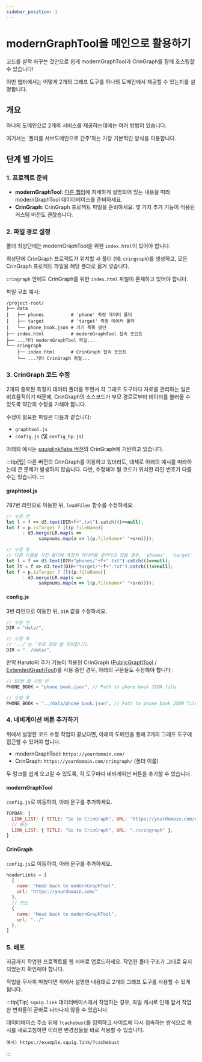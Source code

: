 ```yaml
---
sidebar_position: 1
---
```


# modernGraphTool을 메인으로 활용하기

코드를 살짝 바꾸는 것만으로 쉽게 modernGraphTool과 CrinGraph를 함께 호스팅할 수 있습니다!

이번 챕터에서는 어떻게 2개의 그래프 도구를 하나의 도메인에서 제공할 수 있는지를 설명합니다.

## 개요

하나의 도메인으로 2개의 서비스를 제공하는데에는 여러 방법이 있습니다.

여기서는 '폴더를 서브도메인으로 간주'하는 가장 기본적인 방식을 이용합니다.

## 단계 별 가이드

### 1. 프로젝트 준비

- **modernGraphTool**: [다른 챕터](../../category/guide-for-admins)에 자세하게 설명되어 있는 내용을 따라 modernGraphTool 데이터베이스를 준비하세요.
- **CrinGraph**: CrinGraph 프로젝트 파일을 준비하세요. 몇 가지 추가 기능이 적용된 커스텀 버전도 괜찮습니다.

### 2. 파일 경로 설정

폴더 최상단에는 modernGraphTool을 위한 `index.html`이 있어야 합니다.

최상단에 CrinGraph 프로젝트가 위치할 새 폴더 (예: `cringraph`)를 생성하고, 모든 CrinGraph 프로젝트 파일을 해당 폴더로 옮겨 넣습니다.

`cringraph` 안에도 CrinGraph를 위한 `index.html` 파일이 존재하고 있어야 합니다.

파일 구조 예시:

```plaintext
/project-root/
├── data
|   ├── phones          # 'phone' 측정 데이터 폴더
|   ├── target          # 'target' 측정 데이터 폴더
|   └── phone_book.json # 기기 목록 명단
├── index.html          # modernGraphTool 접속 포인트
├── ...기타 modernGraphTool 파일...
└── cringraph
    ├── index.html      # CrinGraph 접속 포인트
    └── ...기타 CrinGraph 파일...
```

### 3. CrinGraph 코드 수정

2개의 중복된 측정치 데이터 폴더를 두면서 각 그래프 도구마다 자료를 관리하는 일은 비효율적이기 때문에, CrinGraph의 소스코드가 부모 경로로부터 데이터를 불러올 수 있도록 약간의 수정을 가해야 합니다.

수정이 필요한 파일은 다음과 같습니다:

- `graphtool.js`
- `config.js` (및 `config_hp.js`)

아래의 예시는 [squiglink/labs 버전](https://github.com/squiglink/lab)의 CrinGraph에 기반하고 있습니다.

:::tip[팁]
다른 버전의 CrinGraph를 이용하고 있더라도, 대체로 아래의 예시를 따라하는데 큰 문제가 발생하지 않습니다. 다만, 수정해야 될 코드가 위치한 라인 번호가 다를 수는 있습니다. 
:::

#### graphtool.js

787번 라인으로 이동한 뒤, `loadFiles` 함수를 수정하세요.

```js
// 수정 전
let l = f => d3.text(DIR+f+".txt").catch(()=>null);
let f = p.isTarget ? [l(p.fileName)]
      : d3.merge(LR.map(s =>
            sampnums.map(n => l(p.fileName+" "+s+n))));

// 수정 후
// 다른 이름을 가진 폴더에 측정치 데이터를 관리하고 있을 경우, 'phones', 'target' 대신 진짜 이름을 적용해야 합니다.
let l = f => d3.text(DIR+"phones/"+f+".txt").catch(()=>null);
let lt = f => d3.text(DIR+"target/"+f+".txt").catch(()=>null);
let f = p.isTarget ? [lt(p.fileName)]
      : d3.merge(LR.map(s =>
            sampnums.map(n => l(p.fileName+" "+s+n))));
```

#### config.js

3번 라인으로 이동한 뒤, `DIR` 값을 수정하세요.

```js
// 수정 전
DIR = "data/",

// 수정 후
// '../'는 '부모 경로'를 의미합니다.
DIR = "../data/", 
```

만약 Haruto의 추가 기능이 적용된 CrinGraph ([PublicGraphTool](https://github.com/HarutoHiroki/PublicGraphTool) / [ExtendedGraphTool](https://github.com/potatosalad775/ExtendedGraphTool))를 사용 중인 경우, 
아래의 구문들도 수정해야 합니다 : 

```js
// 55번 줄 수정 전
PHONE_BOOK = "phone_book.json", // Path to phone book JSON file

// 수정 후
PHONE_BOOK = "../data/phone_book.json", // Path to phone book JSON file
```

### 4. 네비게이션 버튼 추가하기

위에서 설명한 코드 수정 작업이 끝났다면, 아래의 도메인을 통해 2개의 그래프 도구에 접근할 수 있어야 합니다.

- modernGraphTool: `https://yourdomain.com/`
- CrinGraph: `https://yourdomain.com/cringraph/` (폴더 이름)

두 링크를 쉽게 오고갈 수 있도록, 각 도구마다 네비게이션 버튼을 추가할 수 있습니다.

#### modernGraphTool

`config.js`로 이동하여, 아래 문구를 추가하세요.
```js
TOPBAR: {
  LINK_LIST: { TITLE: "Go to CrinGraph", URL: "https://yourdomain.com/cringraph" },
  // 또는
  LINK_LIST: { TITLE: "Go to CrinGraph", URL: "./cringraph" },
}
```

#### CrinGraph

`config.js`로 이동하여, 아래 문구를 추가하세요.
```js
headerLinks = [
  {
    name: "Head back to modernGraphTool",
    url: "https://yourdomain.com/"
  },
  // 또는
  {
    name: "Head back to modernGraphTool",
    url: "../"
  },
]
```

### 5. 배포

지금까지 작업한 프로젝트를 웹 서버로 업로드하세요. 작업한 폴더 구조가 그대로 유지되었는지 확인해야 합니다.

작업을 무사히 마쳤다면 위에서 설명한 내용대로 2개의 그래프 도구를 사용할 수 있게 됩니다.

:::tip[Tip]
`squig.link` 데이터베이스에서 작업하는 경우, 파일 캐시로 인해 앞서 작업한 변화들이 곧바로 나타나지 않을 수 있습니다.

데이터베이스 주소 뒤에 `?cachebust`를 입력하고 사이트에 다시 접속하는 방식으로 캐시를 새로고침하면 이러한 변경점들을 바로 적용할 수 있습니다.
```plaintext
예시) https://example.squig.link/?cachebust
```
:::